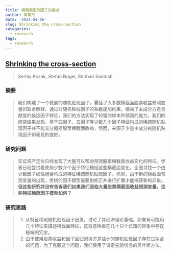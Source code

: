 ```yaml
---
title: 横截面定价因子的缩减
author: 薛英杰
date: '2024-04-06'
slug: Shrinking the cross-section
categories:
  - research
tags:
  - research
---
```


## [Shrinking the cross-section](https://doi.org/10.1016/j.jfineco.2019.06.008)

> Serhiy Kozak, Stefan Nagel, Shrihari Santosh

### 摘要

> 我们构建了一个稳健的随机贴现因子，囊括了大多数横截面股票收益预测变量的联合解释。通过对随机铁线因子的系数施加约束，缩减了主成分方差贡献低的候选因子特征，我们的方法实现了较强的样本外预测的能力。我们的研究结果发现，基于四因子、五因子等少数几个因子特征构成的稀疏随机贴现因子并不能充分概括股票横截面收益。然而，来源于少量主成分的随机贴现因子却表现的很好。

### 研究问题

> 实证资产定价已经发现了大量可以帮助预测股票横截面收益变化的特征。学者已经尝试着使用少数介个因子特征概括这些横截面变化，企图寻找一个由少数因子线性组合构成的特征稀疏随机贴现因子。然而，由于新的横截面预测变量的出现，传统的因子模型需要别修正并进行扩展才能捕获新的异象。**但这些研究并没有告诉我们如果我们面临大量股票横截面收益预测变量，这些特征稀疏因子模型如何？**

### 研究思路

> 1.  从特征稀疏随机贴现因子出发，讨论了其经济理论基础。如果有可能用几个特征来描述横截面特征，这将意味着在几十只个已知的异象中存在极端的冗余。
> 2.  由于使用股票收益和因子回归的协方差估计的随机贴现因子存在过拟合的问题，为了克服这个问题，我们使用了设定先验信念的贝叶斯方法。
